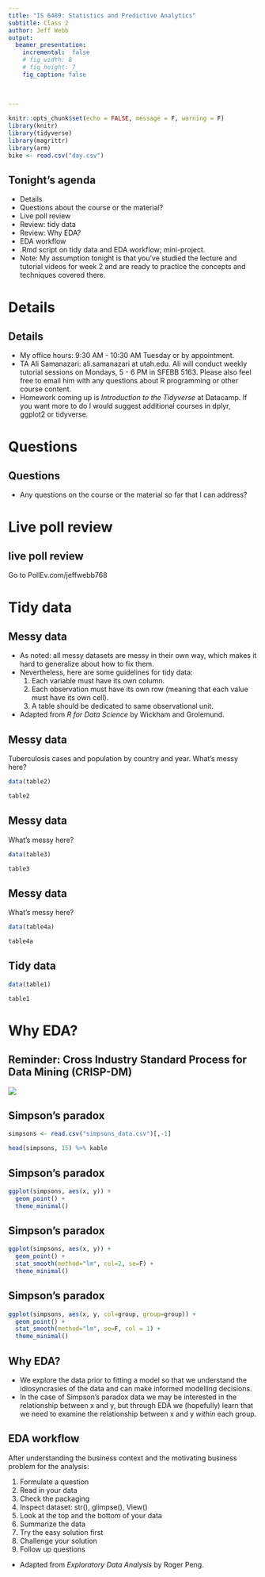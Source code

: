 ```yaml
---
title: "IS 6489: Statistics and Predictive Analytics"
subtitle: Class 2
author: Jeff Webb
output: 
  beamer_presentation:
    incremental:  false
    # fig_width: 8
    # fig_height: 7
    fig_caption: false
    
  
    
---
```


```r
knitr::opts_chunk$set(echo = FALSE, message = F, warning = F)
library(knitr)
library(tidyverse)
library(magrittr)
library(arm)
bike <- read.csv("day.csv")
```

## Tonight's agenda

- Details
- Questions about the course or the material?
- Live poll review
- Review: tidy data
- Review:  Why EDA?
- EDA workflow
- .Rmd script on tidy data and EDA workflow; mini-project.
- Note:  My assumption tonight is that you've studied the lecture and tutorial videos for week 2 and are ready to practice the concepts and techniques covered there. 

# Details 

## Details

- My office hours: 9:30 AM - 10:30 AM Tuesday or by appointment.
- TA Ali Samanazari: ali.samanazari at utah.edu. Ali will conduct weekly tutorial sessions on Mondays, 5 - 6 PM in SFEBB 5163.  Please also feel free to email him with any questions about R programming or other course content.
- Homework coming up is *Introduction to the Tidyverse* at Datacamp.  If you want more to do I would suggest additional courses in dplyr, ggplot2 or tidyverse.

# Questions

## Questions

- Any questions on the course or the material so far that I can address?

# Live poll review

## live poll review

Go to PollEv.com/jeffwebb768

# Tidy data

## Messy data
- As noted:  all messy datasets are messy in their own way, which makes it hard to generalize about how to fix them. 
- Nevertheless, here are some guidelines for tidy data:
    1. Each variable must have its own column.
    2. Each observation must have its own row (meaning that each value must have its own cell).
    3. A table should be dedicated to same observational unit.
- Adapted from *R for Data Science* by Wickham and Grolemund.    

## Messy data

Tuberculosis cases and population by country and year. What's messy here?

```r
data(table2)

table2

```


## Messy data

What's messy here?

```r
data(table3)

table3

```

## Messy data

What's messy here?

```r
data(table4a)

table4a

```

## Tidy data

```r
data(table1)

table1

```

# Why EDA?

## Reminder:  Cross Industry Standard Process for Data Mining (CRISP-DM)

![](CRISP-DM.png)

## Simpson's paradox

```r
simpsons <- read.csv("simpsons_data.csv")[,-1]

```

```r
head(simpsons, 15) %>% kable
```

## Simpson's paradox

```r
ggplot(simpsons, aes(x, y)) +
  geom_point() +
  theme_minimal()
```


## Simpson's paradox

```r
ggplot(simpsons, aes(x, y)) +
  geom_point() +
  stat_smooth(method="lm", col=2, se=F) +
  theme_minimal()
```

## Simpson's paradox

```r
ggplot(simpsons, aes(x, y, col=group, group=group)) +
  geom_point() +
  stat_smooth(method="lm", se=F, col = 1) +
  theme_minimal()
```

## Why EDA?

- We explore the data prior to fitting a model so that we understand the idiosyncrasies of the data and can make informed modelling decisions.
- In the case of Simpson's paradox data we may be interested in the relationship between x and y, but through EDA we (hopefully) learn that we need to examine the relationship between x and y *within* each group.

## EDA workflow

After understanding the business context and the motivating business problem for the analysis:

1. Formulate a question 
2. Read in your data 
3. Check the packaging 
4. Inspect dataset:  str(), glimpse(), View()
5. Look at the top and the bottom of your data 
6. Summarize the data 
7. Try the easy solution first 
8. Challenge your solution
9. Follow up questions

- Adapted from *Exploratory Data Analysis* by Roger Peng.

